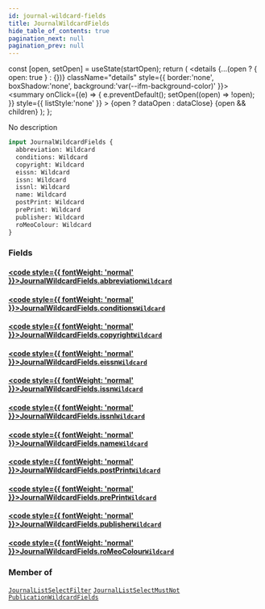 ```yaml
---
id: journal-wildcard-fields
title: JournalWildcardFields
hide_table_of_contents: true
pagination_next: null
pagination_prev: null
---
```







  const [open, setOpen] = useState(startOpen);
  return (
    <details {...(open ? { open: true } : {})} className="details" style={{ border:'none', boxShadow:'none', background:'var(--ifm-background-color)' }}>
      <summary
        onClick={(e) => {
          e.preventDefault();
          setOpen((open) => !open);
        }}
        style={{ listStyle:'none' }}
      >
      {open ? dataOpen : dataClose}
      </summary>
      {open && children}
    </details>
  );
};




No description


```graphql
input JournalWildcardFields {
  abbreviation: Wildcard
  conditions: Wildcard
  copyright: Wildcard
  eissn: Wildcard
  issn: Wildcard
  issnl: Wildcard
  name: Wildcard
  postPrint: Wildcard
  prePrint: Wildcard
  publisher: Wildcard
  roMeoColour: Wildcard
}
```




### Fields

#### [<code style={{ fontWeight: 'normal' }}>JournalWildcardFields.<b>abbreviation</b></code>](#)<Bullet />[`Wildcard`](/cris/inputs/wildcard) <Badge class="secondary" text="input"/>
> 
> 

#### [<code style={{ fontWeight: 'normal' }}>JournalWildcardFields.<b>conditions</b></code>](#)<Bullet />[`Wildcard`](/cris/inputs/wildcard) <Badge class="secondary" text="input"/>
> 
> 

#### [<code style={{ fontWeight: 'normal' }}>JournalWildcardFields.<b>copyright</b></code>](#)<Bullet />[`Wildcard`](/cris/inputs/wildcard) <Badge class="secondary" text="input"/>
> 
> 

#### [<code style={{ fontWeight: 'normal' }}>JournalWildcardFields.<b>eissn</b></code>](#)<Bullet />[`Wildcard`](/cris/inputs/wildcard) <Badge class="secondary" text="input"/>
> 
> 

#### [<code style={{ fontWeight: 'normal' }}>JournalWildcardFields.<b>issn</b></code>](#)<Bullet />[`Wildcard`](/cris/inputs/wildcard) <Badge class="secondary" text="input"/>
> 
> 

#### [<code style={{ fontWeight: 'normal' }}>JournalWildcardFields.<b>issnl</b></code>](#)<Bullet />[`Wildcard`](/cris/inputs/wildcard) <Badge class="secondary" text="input"/>
> 
> 

#### [<code style={{ fontWeight: 'normal' }}>JournalWildcardFields.<b>name</b></code>](#)<Bullet />[`Wildcard`](/cris/inputs/wildcard) <Badge class="secondary" text="input"/>
> 
> 

#### [<code style={{ fontWeight: 'normal' }}>JournalWildcardFields.<b>postPrint</b></code>](#)<Bullet />[`Wildcard`](/cris/inputs/wildcard) <Badge class="secondary" text="input"/>
> 
> 

#### [<code style={{ fontWeight: 'normal' }}>JournalWildcardFields.<b>prePrint</b></code>](#)<Bullet />[`Wildcard`](/cris/inputs/wildcard) <Badge class="secondary" text="input"/>
> 
> 

#### [<code style={{ fontWeight: 'normal' }}>JournalWildcardFields.<b>publisher</b></code>](#)<Bullet />[`Wildcard`](/cris/inputs/wildcard) <Badge class="secondary" text="input"/>
> 
> 

#### [<code style={{ fontWeight: 'normal' }}>JournalWildcardFields.<b>roMeoColour</b></code>](#)<Bullet />[`Wildcard`](/cris/inputs/wildcard) <Badge class="secondary" text="input"/>
> 
> 



### Member of

[`JournalListSelectFilter`](/cris/inputs/journal-list-select-filter)  <Badge class="secondary" text="input"/><Bullet />[`JournalListSelectMustNot`](/cris/inputs/journal-list-select-must-not)  <Badge class="secondary" text="input"/><Bullet />[`PublicationWildcardFields`](/cris/inputs/publication-wildcard-fields)  <Badge class="secondary" text="input"/>

